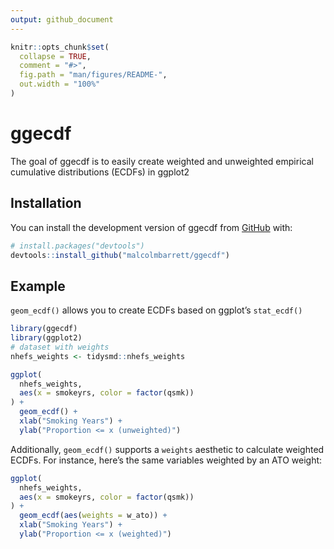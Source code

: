 ```yaml
---
output: github_document
---
```


<!-- README.md is generated from README.Rmd. Please edit that file -->

```r
knitr::opts_chunk$set(
  collapse = TRUE,
  comment = "#>",
  fig.path = "man/figures/README-",
  out.width = "100%"
)
```

# ggecdf

<!-- badges: start -->
<!-- badges: end -->

The goal of ggecdf is to easily create weighted and unweighted empirical cumulative distributions (ECDFs) in ggplot2

## Installation

You can install the development version of ggecdf from [GitHub](https://github.com/) with:

``` r
# install.packages("devtools")
devtools::install_github("malcolmbarrett/ggecdf")
```

## Example

`geom_ecdf()` allows you to create ECDFs based on ggplot's `stat_ecdf()`

```r
library(ggecdf)
library(ggplot2)
# dataset with weights
nhefs_weights <- tidysmd::nhefs_weights

ggplot(
  nhefs_weights,
  aes(x = smokeyrs, color = factor(qsmk))
) +
  geom_ecdf() +
  xlab("Smoking Years") +
  ylab("Proportion <= x (unweighted)")
```

Additionally, `geom_ecdf()` supports a `weights` aesthetic to calculate weighted ECDFs. For instance, here's the same variables weighted by an ATO weight:

```r
ggplot(
  nhefs_weights,
  aes(x = smokeyrs, color = factor(qsmk))
) +
  geom_ecdf(aes(weights = w_ato)) +
  xlab("Smoking Years") +
  ylab("Proportion <= x (weighted)")
```


